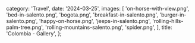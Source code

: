   category: 'Travel',
  date: '2024-03-25',
  images: [
    'on-horse-with-view.png',
    'bed-in-salento.png',
    'bogota.png',
    'breakfast-in-salento.png',
    'burger-in-salento.png',
    'happy-on-horse.png',
    'jeeps-in-salento.png',
    'rolling-hills-palm-tree.png',
    'rolling-mountains-salento.png',
    'spider.png',
  ],
  title: 'Colombia - Gallery',
};

